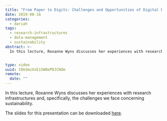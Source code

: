 ```yaml
---
title: "From Paper to Digits: Challenges and Opportunities of Digital Research"
date: 2019-08-16
categories:
  - dariah
tags:
  - research-infrastructures
  - data-management
  - sustainability
abstract: >-
  In this lecture, Roxanne Wyns discusses her experiences with research infrastructures and, specifically, the challenges we face concerning sustainability.


type: video
uuid: tDm3mzXxEiSW8ePDJCNdm
remote:
  date: ""
---
```


In this lecture, Roxanne Wyns discusses her experiences with research infrastructures and, specifically, the challenges we face concerning sustainability.

The slides for this presentation can be downloaded [here](https://www.dariah.eu/wp-content/uploads/2017/06/20170427_Paper2Digits_DARIAH-Annual-2017RW.pdf).

<VideoCard
  title="From Paper to Digits"
  subtitle="Challenges and Opportunities of Digital Research"
  id="PQ0YIeMxhcE"
  image="/assets/images/cms/posts/from-paper-to-digits/roxanne-wyns.png"
/>
